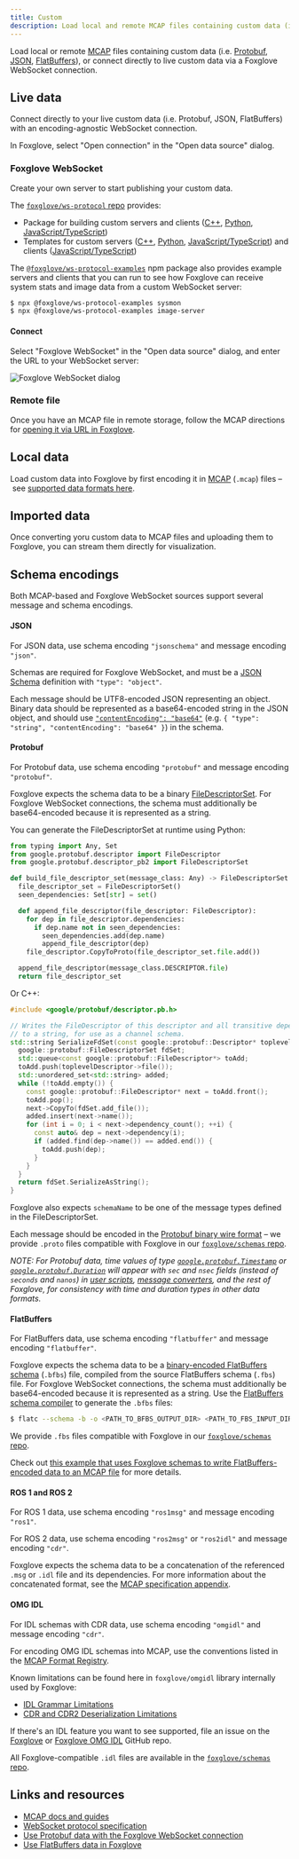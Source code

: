 ```yaml
---
title: Custom
description: Load local and remote MCAP files containing custom data (i.e. Protobuf, JSON, FlatBuffers), or connect directly to live custom data via a Foxglove WebSocket connection.
---
```


Load local or remote [MCAP](https://mcap.dev) files containing custom data (i.e. [Protobuf](https://developers.google.com/protocol-buffers), [JSON](http://jsonschema.org/), [FlatBuffers](https://google.github.io/flatbuffers)), or connect directly to live custom data via a Foxglove WebSocket connection.

## Live data

Connect directly to your live custom data (i.e. Protobuf, JSON, FlatBuffers) with an encoding-agnostic WebSocket connection.

In Foxglove, select "Open connection" in the "Open data source" dialog.

### Foxglove WebSocket

Create your own server to start publishing your custom data.

The [`foxglove/ws-protocol` repo](https://github.com/foxglove/ws-protocol) provides:

- Package for building custom servers and clients ([C++](https://github.com/foxglove/ws-protocol/tree/main/cpp), [Python](https://github.com/foxglove/ws-protocol/tree/main/python), [JavaScript/TypeScript](https://github.com/foxglove/ws-protocol/tree/main/typescript/ws-protocol))
- Templates for custom servers ([C++](https://github.com/foxglove/ws-protocol/tree/main/cpp/examples), [Python](https://github.com/foxglove/ws-protocol/tree/main/python#example-servers), [JavaScript/TypeScript](https://github.com/foxglove/ws-protocol/tree/main/typescript/ws-protocol#server-template)) and clients ([JavaScript/TypeScript](https://github.com/foxglove/ws-protocol/tree/main/typescript/ws-protocol#client-template))

The [`@foxglove/ws-protocol-examples`](https://github.com/foxglove/ws-protocol/tree/main/typescript/ws-protocol-examples) npm package also provides example servers and clients that you can run to see how Foxglove can receive system stats and image data from a custom WebSocket server:

```bash
$ npx @foxglove/ws-protocol-examples sysmon
$ npx @foxglove/ws-protocol-examples image-server
```

#### Connect

Select "Foxglove WebSocket" in the "Open data source" dialog, and enter the URL to your WebSocket server:

![Foxglove WebSocket dialog](/img/docs/connecting-to-data/foxglove-websocket.png)

<FoxgloveWebSocketResetDirections />

### Remote file

Once you have an MCAP file in remote storage, follow the MCAP directions for [opening it via URL in Foxglove](/docs/connecting-to-data/frameworks/mcap#remote-file).

<CorsDirections />

## Local data

Load custom data into Foxglove by first encoding it in [MCAP](https://mcap.dev) (`.mcap`) files – see [supported data formats here](https://mcap.dev/guides#supported-formats).

<LocalDataDirections/>

## Imported data

Once converting yoru custom data to MCAP files and uploading them to Foxglove, you can stream them directly for visualization.

<ImportedDataDirections/>

## Schema encodings

Both MCAP-based and Foxglove WebSocket sources support several message and schema encodings.

#### JSON

For JSON data, use schema encoding `"jsonschema"` and message encoding `"json"`.

Schemas are required for Foxglove WebSocket, and must be a [JSON Schema](https://json-schema.org/) definition with `"type": "object"`.

Each message should be UTF8-encoded JSON representing an object. Binary data should be represented as a base64-encoded string in the JSON object, and should use [`"contentEncoding": "base64"`](https://json-schema.org/draft/2020-12/json-schema-validation.html#rfc.section.8.3) (e.g. `{ "type": "string", "contentEncoding": "base64" }`) in the schema.

#### Protobuf

For Protobuf data, use schema encoding `"protobuf"` and message encoding `"protobuf"`.

Foxglove expects the schema data to be a binary [FileDescriptorSet](https://developers.google.com/protocol-buffers/docs/techniques#self-description). For Foxglove WebSocket connections, the schema must additionally be base64-encoded because it is represented as a string.

You can generate the FileDescriptorSet at runtime using Python:

```python
from typing import Any, Set
from google.protobuf.descriptor import FileDescriptor
from google.protobuf.descriptor_pb2 import FileDescriptorSet

def build_file_descriptor_set(message_class: Any) -> FileDescriptorSet:
  file_descriptor_set = FileDescriptorSet()
  seen_dependencies: Set[str] = set()

  def append_file_descriptor(file_descriptor: FileDescriptor):
    for dep in file_descriptor.dependencies:
      if dep.name not in seen_dependencies:
        seen_dependencies.add(dep.name)
        append_file_descriptor(dep)
    file_descriptor.CopyToProto(file_descriptor_set.file.add())

  append_file_descriptor(message_class.DESCRIPTOR.file)
  return file_descriptor_set
```

Or C++:

```cpp
#include <google/protobuf/descriptor.pb.h>

// Writes the FileDescriptor of this descriptor and all transitive dependencies
// to a string, for use as a channel schema.
std::string SerializeFdSet(const google::protobuf::Descriptor* toplevelDescriptor) {
  google::protobuf::FileDescriptorSet fdSet;
  std::queue<const google::protobuf::FileDescriptor*> toAdd;
  toAdd.push(toplevelDescriptor->file());
  std::unordered_set<std::string> added;
  while (!toAdd.empty()) {
    const google::protobuf::FileDescriptor* next = toAdd.front();
    toAdd.pop();
    next->CopyTo(fdSet.add_file());
    added.insert(next->name());
    for (int i = 0; i < next->dependency_count(); ++i) {
      const auto& dep = next->dependency(i);
      if (added.find(dep->name()) == added.end()) {
        toAdd.push(dep);
      }
    }
  }
  return fdSet.SerializeAsString();
}
```

Foxglove also expects `schemaName` to be one of the message types defined in the FileDescriptorSet.

Each message should be encoded in the [Protobuf binary wire format](https://developers.google.com/protocol-buffers/docs/encoding) – we provide `.proto` files compatible with Foxglove in our [`foxglove/schemas` repo](https://github.com/foxglove/schemas).

_NOTE: For Protobuf data, time values of type [`google.protobuf.Timestamp`](https://protobuf.dev/reference/protobuf/google.protobuf/#timestamp) or [`google.protobuf.Duration`](https://protobuf.dev/reference/protobuf/google.protobuf/#duration) will appear with `sec` and `nsec` fields (instead of `seconds` and `nanos`) in [user scripts](/docs/visualization/panels/user-scripts), [message converters](/docs/visualization/extensions/getting-started#message-converters), and the rest of Foxglove, for consistency with time and duration types in other data formats._

#### FlatBuffers

For FlatBuffers data, use schema encoding `"flatbuffer"` and message encoding `"flatbuffer"`.

Foxglove expects the schema data to be a [binary-encoded FlatBuffers schema](https://google.github.io/flatbuffers/intermediate_representation.html) (`.bfbs`) file, compiled from the source FlatBuffers schema (`.fbs`) file. For Foxglove WebSocket connections, the schema must additionally be base64-encoded because it is represented as a string. Use the [FlatBuffers schema compiler](https://google.github.io/flatbuffers/flatbuffers_guide_using_schema_compiler.html) to generate the `.bfbs` files:

```bash
$ flatc --schema -b -o <PATH_TO_BFBS_OUTPUT_DIR> <PATH_TO_FBS_INPUT_DIR>
```

We provide `.fbs` files compatible with Foxglove in our [`foxglove/schemas` repo](https://github.com/foxglove/schemas/tree/main/schemas/flatbuffer).

Check out [this example that uses Foxglove schemas to write FlatBuffers-encoded data to an MCAP file](https://github.com/foxglove/mcap/blob/main/typescript/examples/flatbufferswriter/scripts/main.ts) for more details.

#### ROS 1 and ROS 2

For ROS 1 data, use schema encoding `"ros1msg"` and message encoding `"ros1"`.

For ROS 2 data, use schema encoding `"ros2msg"` or `"ros2idl"` and message encoding `"cdr"`.

Foxglove expects the schema data to be a concatenation of the referenced `.msg` or `.idl` file and its dependencies. For more information about the concatenated format, see the [MCAP specification appendix](https://mcap.dev/specification/appendix.html#ros1msg-data-format).

#### OMG IDL

For IDL schemas with CDR data, use schema encoding `"omgidl"` and message encoding `"cdr"`.

For encoding OMG IDL schemas into MCAP, use the conventions listed in the [MCAP Format Registry](https://mcap.dev/spec/registry#omgidl).


Known limitations can be found here in `foxglove/omgidl` library internally used by Foxglove:
 - [IDL Grammar Limitations](https://github.com/foxglove/omgidl/blob/main/packages/omgidl-parser/README.md#omg-idl-subset-support)
 - [CDR and CDR2 Deserialization Limitations](https://github.com/foxglove/omgidl/blob/main/packages/omgidl-serialization/README.md#known-limitations)

If there's an IDL feature you want to see supported, file an issue on the [Foxglove](https://github.com/foxglove/studio/issues) or [Foxglove OMG IDL](https://github.com/foxglove/omgidl/issues) GitHub repo.

All Foxglove-compatible `.idl` files are available in the [`foxglove/schemas` repo](https://github.com/foxglove/schemas/tree/main/schemas/omgidl).

## Links and resources

- [MCAP docs and guides](https://mcap.dev)
- [WebSocket protocol specification](https://github.com/foxglove/ws-protocol/blob/main/docs/spec.md)
- [Use Protobuf data with the Foxglove WebSocket connection](/blog/using-protobuf-data-with-the-foxglove-websocket-connection)
- [Use FlatBuffers data in Foxglove](/blog/announcing-flatbuffers-support-in-foxglove)
